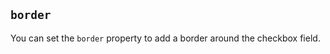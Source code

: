 
## `border`

You can set the `border` property to add a border around
the checkbox field.

<Example
  Component={Border}
  code={BorderSrc}
  caption="border"
  undent={2}
  expand
/>


